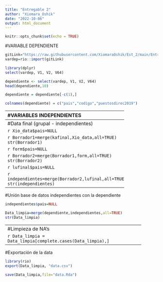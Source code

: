 ---
title: "Entregable 2"
author: "Xiomara_Oshik"
date: "2022-10-06"
output: html_document
---

```{r setup, include=FALSE}
knitr::opts_chunk$set(echo = TRUE)
```

#VARIABLE DEPENDIENTE

```{r}
gitLink="https://raw.githubusercontent.com/XiomaraOshik/Est_2/main/Entregable_1/Prop_mujeres_puestos_directivos_VD.csv"
vardep=rio::import(gitLink)
```

```{r}
library(dplyr)
select(vardep, V1, V2, V64)
```

```{r}
dependiente <- select(vardep, V1, V2, V64)
head(dependiente,10)
```

```{r}
dependiente = dependiente[-c(1),]
```

```{r}
colnames(dependiente) = c("pais","codigo","puestosdirec2019")
```

--------------------------------------------------------------
#VARIABLES INDEPENDIENTES

# Kamila Gamarra 

#VARIABLE 1: Porcentaje de población por debajo de la línea de pobreza

```{r}
gitLink="https://raw.githubusercontent.com/XiomaraOshik/Est_2/main/Entregable_1/Kamila/KVI1_Pobreza.csv"
var1=rio::import(gitLink)
```

```{r}
library(dplyr)
```

```{r}
select(var1, V1, V2, V60)
```

```{r}
datos1 <- select(var1, V1, V2, V60)
head(datos1,10)
```

```{r}
datos1 = datos1[-c(1),]
```

```{r}
colnames(datos1) = c("pais","codigo","%inciPobreza2015")
```

#Variable 2: Porcentaje de la población activa mujeres

```{r}
gitLink="https://raw.githubusercontent.com/XiomaraOshik/Est_2/main/Entregable_1/Kamila/KVI2_ActivaM.csv"
var2=rio::import(gitLink)
```

```{r}
library(dplyr)
```

```{r}
select(var2, V1, V2, V60)
```

```{r}
datos2 <- select(var2, V1, V2, V60)
head(datos2,10)
```

```{r}
datos2 = datos2[-c(1),]
```

```{r}
colnames(datos2) = c("pais","codigo","%mujeresAct2015")
```

#Variable 3: Proporción de niñas con respecto a niños en educación primaria y secundaria

```{r}
gitLink="https://raw.githubusercontent.com/XiomaraOshik/Est_2/main/Entregable_1/Kamila/KVI3_Prim_Sec.csv"
var3=rio::import(gitLink)
```

```{r}
library(dplyr)
```

```{r}
select(var3, V1, V2, V60)
```

```{r}
datos3 <- select(var3, V1, V2, V60)
head(datos3,10)
```

```{r}
datos3 = datos3[-c(1),]
```

```{r}
colnames(datos3) = c("pais","codigo","proporEduca2015")
```

#Juntando las 3 bases

```{r}
datos1$pais=NULL
```

```{r}
kami=merge(datos2,datos1,all=TRUE)
str(kami)
```

```{r}
datos3$pais=NULL
```

```{r}
kafinal=merge(kami,datos3,all=TRUE)
str(kafinal)
```

# Xiomara Oshikawa 

```{r}
library(rio)

Parlamentos="https://raw.githubusercontent.com/XiomaraOshik/Est_2/main/Entregable_1/Xiomara/XVI1_Parlamentos.csv"
XParlamentos=import(Parlamentos)
```

```{r}
Gasteduc="https://raw.githubusercontent.com/XiomaraOshik/Est_2/main/Entregable_1/Xiomara/XVI2_Gasteduc.csv"
XGasteduc=import(Gasteduc)
```

```{r}
Vulnerable="https://raw.githubusercontent.com/XiomaraOshik/Est_2/main/Entregable_1/Xiomara/XVI3_Vulnerable.csv"
XVulnerable=import(Vulnerable)
```

#Variable 1: Proporción de escaños ocupados por mujeres en los parlamentos nacionales

```{r}
library(dplyr)
select(XParlamentos, V1, V2, V60)
```

```{r}
XParlamentos <- select(XParlamentos, V1, V2, V60)
head(XParlamentos,10)
```
```{r}
XParlamentos = XParlamentos[-c(1:4),]
```

```{r}
colnames(XParlamentos) = c("pais","codigo","%parlamentos2015")
```

#Variable 2: Gasto público en la educación

```{r}
select(XGasteduc, V1, V2, V60)
```

```{r}
XGasteduc <- select(XGasteduc, V1, V2, V60)
head(XGasteduc,10)
```

```{r}
XGasteduc = XGasteduc[-c(1:4),]
```

```{r}
colnames(XGasteduc) = c("pais","codigo","%gasteduc2015")
```

#Variable 3: Porcentaje de empleo vulnerable femenino

```{r}
select(XVulnerable, V1, V2, V60)
```

```{r}
XVulnerable <- select(XVulnerable, V1, V2, V60)
head(XVulnerable,10)
```

```{r}
XVulnerable = XVulnerable[-c(1:4),]
```

```{r}
colnames(XVulnerable) = c("pais","codigo","%vulnerable2015")
```

#Unión de las bases

```{r}
XGasteduc$pais=NULL
```

```{r}
data=merge(XParlamentos,XGasteduc,all=TRUE)
str(data)
```

```{r}
XVulnerable$pais=NULL
```

```{r}
Xio_data=merge(data,XVulnerable,all=TRUE)
str(Xio_data)
```

#María Fernanda Carrillo

#Variable 1: Índice de empoderamiento político femenino

```{r}
WomenPower=("https://raw.githubusercontent.com/XiomaraOshik/Est_2/main/Entregable_1/Maria%20Fernanda/MFVI1_Empoderamiento.csv")
WomenPower=import(WomenPower)
```

```{r}
GenderIneq=("https://raw.githubusercontent.com/XiomaraOshik/Est_2/main/Entregable_1/Maria%20Fernanda/MFVI2_Inequidad.csv")
GenderIneq=import(GenderIneq)

GenderIneq = GenderIneq[-c(1:6,73,123,168,201:267),]
GenderIneq = GenderIneq[,c(2:3)]
colnames(GenderIneq) = c("Country","Gender Inequality Index")
```

```{r}
FemalePart=("https://raw.githubusercontent.com/XiomaraOshik/Est_2/main/Entregable_1/Maria%20Fernanda/MFVI3_Titularidad.csv")
FemalePart=import(FemalePart)

FemalePart = FemalePart[-c(1:7),]
FemalePart = FemalePart[,c(1:2)]
colnames(FemalePart) = c("Country","Percent of firms with female participation in ownership")
```

```{r}
Unif = ("https://gist.githubusercontent.com/brenes/1095110/raw/c8f208b03485ba28f97c500ab7271e8bce43b9c6/paises.csv")
Unif =import(Unif)
Unif = Unif[,c(2,5)]
colnames(Unif) = c("Country","ISO3")
```

```{r}
form=merge(Unif,FemalePart,all=TRUE)
str(form)

form=merge(form,GenderIneq,all=TRUE)
str(form)

form=merge(form,WomenPower,all=TRUE)
str(form)
```

```{r}
colnames(form) = c("pais","codigo","participacion2015","inequidad2015","empoderamiento2015")
```

#Luciana Rojas

#Primera variable:

```{r}
gitLink1="https://raw.githubusercontent.com/XiomaraOshik/Est_2/main/Entregable_1/Lucero/LVI1_PBI.csv"
Lu.var1=rio::import(gitLink1)
```

```{r}
data1 = select(Lu.var1, V2, V44)
```

```{r}
colnames(data1) = c("codigo","Pbi2015")
```

```{r}
data1=data1[-c(1:4),]

unif=("https://gist.githubusercontent.com/brenes/1095110/raw/c8f208b03485ba28f97c500ab7271e8bce43b9c6/paises.csv")
unif=import(unif)
unif=unif[,c(2,5)]
colnames(unif)=c("pais","codigo")

data1=merge(unif,data1,all=TRUE)
str(data1)
```

#Tercera variable:

```{r}
gitLink3= "https://raw.githubusercontent.com/luciana1091/tareita/main/yeii.csv"
Lu.var3=rio::import(gitLink3)
```

```{r}
data3 = select(Lu.var3, V1,V7)
```

```{r}
colnames(data3) = c("pais","alfabetizacion2015")
data3=data3[-c(1:4,219:330),]
```

```{r}
data3=merge(unif,data3,all=TRUE)
str(data3)
```

#Variable 2:
```{r}
gitLink2= "https://raw.githubusercontent.com/luciana1091/clase1/main/var2.csv"
Lu.var2=rio::import(gitLink2)
```

```{r}
data2 = select(Lu.var2, V2, V44)
```

```{r}
colnames(data2) = c("codigo","Prop2015")
```

```{r}
data2=data2[-c(1),]
data2=merge(unif,data2,all=TRUE)
str(data2)
```

```{r}
data1$Pais=NULL

lu=merge(data1,data2,all=TRUE)
```

```{r}
data1$Pais=NULL
```

```{r}
lu=merge(data2,data1,all=TRUE)
```

```{r}
data3$Pais=NULL
```

```{r}
lufinal=merge(lu,data3,all=TRUE)
```

-------------------------------------------------------
#Data final (grupal - independientes)

```{r}
Xio_data$pais=NULL
```

```{r}
Borrador1=merge(kafinal,Xio_data,all=TRUE)
str(Borrador1)
```

```{r}
form$pais=NULL
```

```{r}
Borrador2=merge(Borrador1,form,all=TRUE)
str(Borrador2)
```

```{r}
lufinal$pais=NULL
```

```{r}
independientes=merge(Borrador2,lufinal,all=TRUE)
str(independientes)
```

------------------------------------
#Unión base de datos independientes con la dependiente

```{r}
independientes$pais=NULL
```
 
```{r}
Data_limpia=merge(dependiente,independientes,all=TRUE)
str(Data_limpia)
```

---------------------------------------------------------------
#Limpieza de NA's

```{r}
Data_limpia = Data_limpia[complete.cases(Data_limpia),]
```

-------------------------------------------------------------
#Exportación de la data

```{r}
library(rio)
export(Data_limpia, "data.csv")
```

```{r}
save(Data_limpia,file="data.Rda")
```












